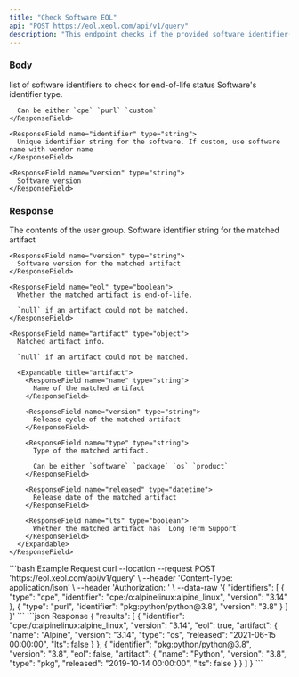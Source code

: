 ```yaml
---
title: "Check Software EOL"
api: "POST https://eol.xeol.com/api/v1/query"
description: "This endpoint checks if the provided software identifier(s) are end-of-life"
---
```


### Body

<ParamField body="identifiers" type="object[]">
  list of software identifiers to check for end-of-life status

  <Expandable title="identifier">
    <ResponseField name="type" type="string">
      Software's identifier type.
      
      Can be either `cpe` `purl` `custom`
    </ResponseField>

    <ResponseField name="identifier" type="string">
      Unique identifier string for the software. If custom, use software name with vendor name
    </ResponseField>

    <ResponseField name="version" type="string">
      Software version
    </ResponseField>
  </Expandable>
</ParamField>

### Response

<ResponseField name="results" type="object[]">
  The contents of the user group.

  <Expandable title="result">
    <ResponseField name="identifier" type="string">
      Software identifier string for the matched artifact
    </ResponseField>

    <ResponseField name="version" type="string">
      Software version for the matched artifact
    </ResponseField>

    <ResponseField name="eol" type="boolean">
      Whether the matched artifact is end-of-life.
      
      `null` if an artifact could not be matched.
    </ResponseField>

    <ResponseField name="artifact" type="object">
      Matched artifact info. 
      
      `null` if an artifact could not be matched.

      <Expandable title="artifact">
        <ResponseField name="name" type="string">
          Name of the matched artifact
        </ResponseField>

        <ResponseField name="version" type="string">
          Release cycle of the matched artifact
        </ResponseField>

        <ResponseField name="type" type="string">
          Type of the matched artifact.
          
          Can be either `software` `package` `os` `product`
        </ResponseField>

        <ResponseField name="released" type="datetime">
          Release date of the matched artifact
        </ResponseField>

        <ResponseField name="lts" type="boolean">
          Whether the matched artifact has `Long Term Support`
        </ResponseField>
      </Expandable>
    </ResponseField>
  </Expandable>
</ResponseField>

<RequestExample>
  ```bash Example Request
  curl --location --request POST 'https://eol.xeol.com/api/v1/query' \
  --header 'Content-Type: application/json' \
  --header 'Authorization: <XEOL_API_KEY>' \
  --data-raw '{
      "identifiers": [
        {
          "type": "cpe",
          "identifier": "cpe:/o:alpinelinux:alpine_linux",
          "version": "3.14"
        },
        {
          "type": "purl",
          "identifier": "pkg:python/python@3.8",
          "version": "3.8"
        }
      ]
  }'
  ```
</RequestExample>

<ResponseExample>
  ```json Response
  {
    "results": [
      {
        "identifier": "cpe:/o:alpinelinux:alpine_linux",
        "version": "3.14",
        "eol": true,
        "artifact": {
          "name": "Alpine",
          "version": "3.14",
          "type": "os",
          "released": "2021-06-15 00:00:00",
          "lts": false
        }
      },
      {
        "identifier": "pkg:python/python@3.8",
        "version": "3.8",
        "eol": false,
        "artifact": {
          "name": "Python",
          "version": "3.8",
          "type": "pkg",
          "released": "2019-10-14 00:00:00",
          "lts": false
        }
      }
    ]
  }
  ```
</ResponseExample>
